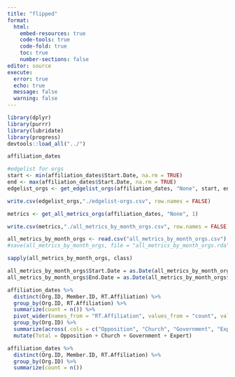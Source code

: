 ```yaml
---
title: "flipped"
format: 
  html:
    embed-resources: true
    code-tools: true
    code-fold: true
    toc: true
    number-sections: false
editor: source
execute: 
  error: true
  echo: true
  message: false
  warning: false
---
```


```r
library(dplyr)
library(purrr)
library(lubridate)
library(progress)
devtools::load_all("../")
```

```r
affiliation_dates
```


```r
#edgelist for orgs
start <- min(affiliation_dates$Start.Date, na.rm = TRUE)
end <- max(affiliation_dates$Start.Date, na.rm = TRUE)
edgelist_orgs <- get_edgelist_orgs(affiliation_dates, "None", start, end, 1)
```

```r
write.csv(edgelist_orgs,"./edgelist-orgs.csv", row.names = FALSE)
```


```r
metrics <- get_all_metrics_orgs(affiliation_dates, "None", 1)
```

```r
write.csv(metrics,"./all_metrics_by_month_orgs.csv", row.names = FALSE)
```

```r
all_metrics_by_month_orgs <- read.csv("all_metrics_by_month_orgs.csv")
#save(all_metrics_by_month_orgs, file = "all_metrics_by_month_orgs.rda")
```

```r
sapply(all_metrics_by_month_orgs, class)
```


```r
all_metrics_by_month_orgs$Start.Date = as.Date(all_metrics_by_month_orgs$Start.Date)
all_metrics_by_month_orgs$End.Date = as.Date(all_metrics_by_month_orgs$End.Date)
```




```r
affiliation_dates %>%
  distinct(Org.ID, Member.ID, RT.Affiliation) %>%
  group_by(Org.ID, RT.Affiliation) %>%
  summarize(count = n()) %>%
  pivot_wider(names_from = "RT.Affiliation", values_from = "count", values_fill = 0) %>%
  group_by(Org.ID) %>%
  summarize(across(.cols = c("Opposition", "Church", "Government", "Expert"), sum)) %>%
  mutate(Total = Opposition + Church + Government + Expert)
```



```r
affiliation_dates %>%
  distinct(Org.ID, Member.ID, RT.Affiliation) %>%
  group_by(Org.ID) %>%
  summarize(count = n())
```


